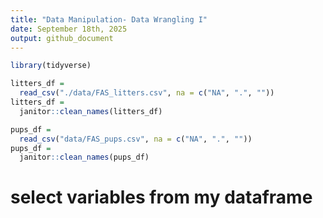 ```yaml
---
title: "Data Manipulation- Data Wrangling I"
date: September 18th, 2025
output: github_document
---
```


```r
library(tidyverse)
```

```r
litters_df =
  read_csv("./data/FAS_litters.csv", na = c("NA", ".", ""))
litters_df =
  janitor::clean_names(litters_df)
```

```r
pups_df =
  read_csv("data/FAS_pups.csv", na = c("NA", ".", ""))
pups_df =
  janitor::clean_names(pups_df)
```

# select variables from my dataframe

```r

```

